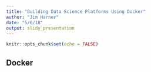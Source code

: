 ```yaml
---
title: "Building Data Science Platforms Using Docker"
author: "Jim Harner"
date: "5/6/18"
output: slidy_presentation
---
```


```r
knitr::opts_chunk$set(echo = FALSE)
```

## Docker

